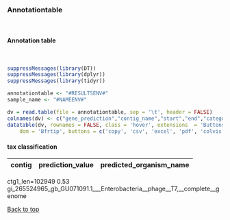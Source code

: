 <br>

### Annotationtable

<br>


#### **Annotation table**

<br>

```r
suppressMessages(library(DT))
suppressMessages(library(dplyr))
suppressMessages(library(tidyr))

annotationtable <- "#RESULTSENV#"
sample_name <- "#NAMEENV#"

dv = read.table(file = annotationtable, sep = '\t', header = FALSE)
colnames(dv) <- c("gene_prediction","contig_name","start","end","category")
datatable(dv, rownames = FALSE, class = 'hover', extensions  = 'Buttons', options = list(
    dom = 'Bfrtip', buttons = c('copy', 'csv', 'excel', 'pdf', 'colvis')))
```


#### tax classification

contig|  prediction_value|        predicted_organism_name|
|-|-|-|
ctg1_len=102949 0.53    gi_265524965_gb_GU071091.1___Enterobacteria__phage__T7,__complete__genome 

<a href="#top">Back to top</a>